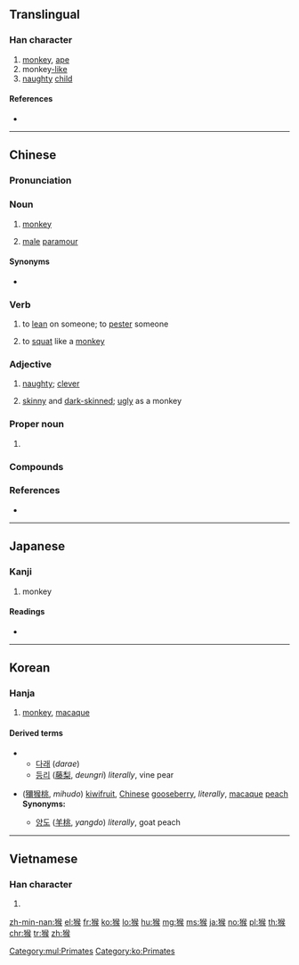 ==Translingual==

===Han character===
{{Han char|rn=94|rad=犬|as=09|sn=12|four=47234|canj=KHONK|ids=⿰犭侯}}

# [[monkey]], [[ape]]
# monkey[[-like]]
# [[naughty]] [[child]]

====References====
* {{Han ref|kx=0715.170|dkj=20553|dj=1127.120|hdz=21358.110|uh=7334|ud=29492|bh=B555|bd=46421}}

[[Category:mul:Primates]]

----

==Chinese==
{{zh-forms}}

===Pronunciation===
{{zh-pron
|m=hóu,er=y
|c=hau4
|h=pfs=hèu
|mn=kâu
|mn-t=gau5
|mc=y
|oc=y
|cat=n,v,a,pn
}}

===Noun===
{{zh-noun}}

# [[monkey]]
# {{lb|zh|Min Nan}} [[male]] [[paramour]]

====Synonyms====
* {{sense|monkey}} {{qualifier|Cantonese}} {{zh-l|馬騮}}

===Verb===
{{zh-verb}}

# {{lb|zh|dialectal}} to [[lean]] on someone; to [[pester]] someone
# {{lb|zh|dialectal}} to [[squat]] like a [[monkey]]

===Adjective===
{{zh-adj}}

# {{lb|zh|dialectal}} [[naughty]]; [[clever]]
# {{lb|zh|Min Nan}} [[skinny]] and [[dark-skinned]]; [[ugly]] as a monkey

===Proper noun===
{{zh-proper noun}}

# {{surname|lang=zh}}

===Compounds===
{{der3|title=Compounds
| {{zh-l|猴子}}
| {{zh-l|猴兒}}
| {{zh-l|猴棗}}
| {{zh-l|猴頭菇}}
| {{zh-l|猴急}}
| {{zh-l|猴筋兒}}
| {{zh-l|猴年馬月}}
| {{zh-l|猴皮筋兒}}
| {{zh-l|猴拳}}
| {{zh-l|猴兒精}}
| {{zh-l|猴頭菌}}
| {{zh-l|猴戲}}
| {{zh-l|獼猴}}
| {{zh-l|紅毛猴}}
| {{zh-l|獼猴桃}}
| {{zh-l|殺雞儆猴}}
| {{zh-l|殺雞嚇猴}}
| {{zh-l|獅虎豹鱉猴狗象鹿}}
| {{zh-l|吼猴}}
| {{zh-l|恆河猴}}
| {{zh-l|殺雞給猴看}}
}}

===References===
* {{thcwd|8596}}

----

==Japanese==

===Kanji===
{{ja-kanji|grade=|rs=犬09}}

# monkey

====Readings====
* {{ja-readings|on=[[こう]] (kō), [[ご]] (go)|kun=[[さる]] (saru)}}

----

==Korean==

===Hanja===
{{ko-hanja|hangeul=후|eumhun=|rv=hu|mr=hu|y=hwu}}

# [[monkey]], [[macaque]]

====Derived terms====
{{der-top}}
** [[다래]] (''darae'')
** [[등리]] ([[藤梨]], ''deungri'') ''literally'', vine pear
{{der-mid}}
* {{l|ko|미후도}} ([[獼猴桃]], ''mihudo'') [[kiwifruit]], [[Chinese]] [[gooseberry]], ''literally'', [[macaque]] [[peach]] <br> '''Synonyms:'''
** [[양도]] ([[羊桃]], ''yangdo'') ''literally'', goat peach
{{der-bottom}}

[[Category:ko:Primates]]

----

==Vietnamese==

===Han character===
{{vi-hantu|[[hầu]]|rs=犬09}}

# {{defn|lang=vi|sort=犬09}}

[[zh-min-nan:猴]]
[[el:猴]]
[[fr:猴]]
[[ko:猴]]
[[lo:猴]]
[[hu:猴]]
[[mg:猴]]
[[ms:猴]]
[[ja:猴]]
[[no:猴]]
[[pl:猴]]
[[th:猴]]
[[chr:猴]]
[[tr:猴]]
[[zh:猴]]